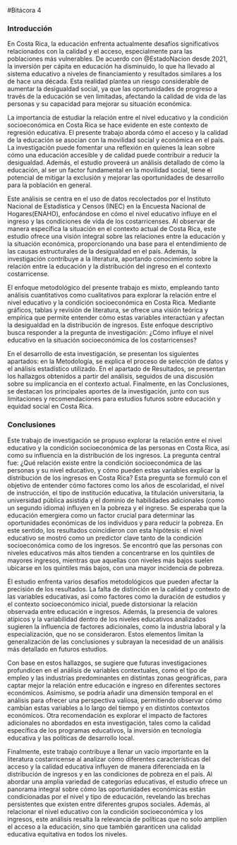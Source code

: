 #Bitácora 4

### Introducción

En Costa Rica, la educación enfrenta actualmente desafíos significativos relacionados con la calidad y el acceso, especialmente para las poblaciones más vulnerables. De acuerdo con @EstadoNacion desde 2021, la inversión per cápita en educación ha disminuido, lo que ha llevado al sistema educativo a niveles de financiamiento y resultados similares a los de hace una década. Esta realidad plantea un riesgo considerable de aumentar la desigualdad social, ya que las oportunidades de progreso a través de la educación se ven limitadas, afectando la calidad de vida de las personas y su capacidad para mejorar su situación económica. 

La importancia de estudiar la relación entre el nivel educativo y la condición socioeconómica en Costa Rica se hace evidente en este contexto de regresión educativa. El presente trabajo aborda cómo el acceso y la calidad de la educación se asocian con la movilidad social y económica en el país. La investigación puede fomentar una reflexión en quienes la lean sobre cómo una educación accesible y de calidad puede contribuir a reducir la desigualdad. Además, el estudio proveerá un análisis detallado de cómo la educación, al ser un factor fundamental en la movilidad social, tiene el potencial de mitigar la exclusión y mejorar las oportunidades de desarrollo para la población en general.

Este análisis se centra en el uso de datos recolectados por el Instituto Nacional de Estadística y Censos (INEC) en la Encuesta Nacional de Hogares(ENAHO), enfocándose en cómo el nivel educativo influye en el ingreso y las condiciones de vida de los costarricenses. Al observar de manera específica la situación en el contexto actual de Costa Rica, este estudio ofrece una visión integral sobre las relaciones entre la educación y la situación económica, proporcionando una base para el entendimiento de las causas estructurales de la desigualdad en el país. Además, la investigación contribuye a la literatura, aportando conocimiento sobre la relación entre la educación y la distribución del ingreso en el contexto costarricense.

El enfoque metodológico del presente trabajo es mixto, empleando tanto análisis cuantitativos como cualitativos para explorar la relación entre el nivel educativo y la condición socioeconómica en Costa Rica. Mediante gráficos, tablas y revisión de literatura, se ofrece una visión teórica y empírica que permite entender cómo estas variables interactúan y afectan la desigualdad en la distribución de ingresos. Este enfoque descriptivo busca responder a la pregunta de investigación: ¿Cómo influye el nivel educativo en la situación socioeconómica de los costarricenses?

En el desarrollo de esta investigación, se presentan los siguientes apartados: en la Metodología, se explica el proceso de selección de datos y el análisis estadístico utilizado. En el apartado de Resultados, se presentan los hallazgos obtenidos a partir del análisis, seguidos de una discusión sobre su implicancia en el contexto actual. Finalmente, en las Conclusiones, se destacan los principales aportes de la investigación, junto con sus limitaciones y recomendaciones para estudios futuros sobre educación y equidad social en Costa Rica.

### Conclusiones

Este trabajo de investigación se propuso explorar la relación entre el nivel educativo y la condición socioeconómica de las personas en Costa Rica, así como su influencia en la distribución de los ingresos. La pregunta central fue: ¿Qué relación existe entre la condición socioeconómica de las personas y su nivel educativo, y cómo pueden estas variables explicar la distribución de los ingresos en Costa Rica? Esta pregunta se formuló con el objetivo de entender cómo factores como los años de escolaridad, el nivel de instrucción, el tipo de institución educativa, la titulación universitaria, la universidad pública asistida y el dominio de habilidades adicionales (como un segundo idioma) influyen en la pobreza y el ingreso. Se esperaba que la educación emergiera como un factor crucial para determinar las oportunidades económicas de los individuos y para reducir la pobreza. En este sentido, los resultados coincidieron con esta hipótesis: el nivel educativo se mostró como un predictor clave tanto de la condición socioeconómica como de los ingresos. Se encontró que las personas con niveles educativos más altos tienden a concentrarse en los quintiles de mayores ingresos, mientras que aquellas con niveles más bajos suelen ubicarse en los quintiles más bajos, con una mayor incidencia de pobreza.

El estudio enfrenta varios desafíos metodológicos que pueden afectar la precisión de los resultados. La falta de distinción en la calidad y contexto de las variables educativas, así como factores como la duración de estudios y el contexto socioeconómico inicial, puede distorsionar la relación observada entre educación e ingresos. Además, la presencia de valores atípicos y la variabilidad dentro de los niveles educativos analizados sugieren la influencia de factores adicionales, como la industria laboral y la especialización, que no se consideraron. Estos elementos limitan la generalización de las conclusiones y subrayan la necesidad de un análisis más detallado en futuros estudios.

Con base en estos hallazgos, se sugiere que futuras investigaciones profundicen en el análisis de variables contextuales, como el tipo de empleo y las industrias predominantes en distintas zonas geográficas, para captar mejor la relación entre educación e ingreso en diferentes sectores económicos. Asimismo, se podría añadir una dimensión temporal en el análisis para ofrecer una perspectiva valiosa, permitiendo observar cómo cambian estas variables a lo largo del tiempo y en distintos contextos económicos. Otra recomendación es explorar el impacto de factores adicionales no abordados en esta investigación, tales como la calidad específica de los programas educativos, la inversión en tecnología educativa y las políticas de desarrollo local.

Finalmente, este trabajo contribuye a llenar un vacío importante en la literatura costarricense al analizar cómo diferentes características del acceso y la calidad educativa influyen de manera diferenciada en la distribución de ingresos y en las condiciones de pobreza en el país. Al abordar una amplia variedad de categorías educativas, el estudio ofrece un panorama integral sobre cómo las oportunidades económicas están condicionadas por el nivel y tipo de educación, revelando las brechas persistentes que existen entre diferentes grupos sociales. Además, al relacionar el nivel educativo con la condición socioeconómica y los ingresos, este análisis resalta la relevancia de políticas que no solo amplíen el acceso a la educación, sino que también garanticen una calidad educativa equitativa en todos los niveles.


